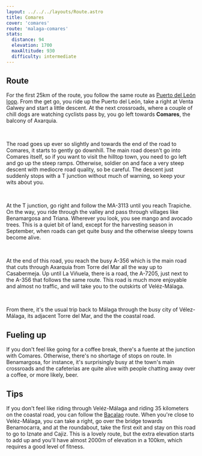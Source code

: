 ```yaml
---
layout: ../../../layouts/Route.astro
title: Comares
cover: 'comares'
route: 'malaga-comares'
stats:
  distance: 94
  elevation: 1700
  maxAltitude: 930
  difficulty: intermediate
---
```



## Route

For the first 25km of the route, you follow the same route as [Puerto del León loop](/destinations/malaga/puertoleon).
From the get go, you ride up the Puerto del León, take a right at Venta Galwey and start a little descent.
At the next crossroads, where a couple of chill dogs are watching cyclists pass by, you go left towards **Comares**, the balcony of Axarquia.

&nbsp;

The road goes up ever so slightly and towards the end of the road to Comares, it starts to gently go downhill.
The main road doesn't go into Comares itself, so if you want to visit the hilltop town, you need to go left and go up the steep ramps.
Otherwise, soldier on and face a very steep descent with mediocre road quality, so be careful. 
The descent just suddenly stops with a T junction without much of warning, so keep your wits about you.

&nbsp;

At the T junction, go right and follow the MA-3113 until you reach Trapiche. On the way, you ride through the valley and pass through villages like Benamargosa and Triana.
Wherever you look, you see mango and avocado trees. 
This is a quiet bit of land, except for the harvesting season in September, when roads can get quite busy and the otherwise sleepy towns become alive.

&nbsp;

At the end of this road, you reach the busy A-356 which is the main road that cuts through Axarquia from Torre del Mar all the way up to Casabermeja.
Up until La Viñuela, there is a road, the A-7205, just next to the A-356 that follows the same route. This road is much more enjoyable and almost no traffic, and will take you to the outskirts of Veléz-Málaga.

&nbsp;

From there, it's the usual trip back to Málaga through the busy city of Vélez-Málaga, its adjacent Torre del Mar, and the the coastal road.

## Fueling up

If you don't feel like going for a coffee break, there's a fuente at the junction with Comares.
Otherwise, there's no shortage of stops on route. 
In Benamargosa, for instance, it's surprisingly busy at the town's main crossroads and the cafeterias are quite alive with people chatting away over a coffee, or more likely, beer. 

## Tips

If you don't feel like riding through Veléz-Málaga and riding 35 kilometers on the coastal road, you can follow the [Bacalao](/destinations/malaga/bacalao) route.
When you're close to Veléz-Málaga, you can take a right, go over the bridge towards Benamocarra, and at the roundabout, take the first exit and stay on this road to go to Iznate and Cajiz.
This is a lovely route, but the extra elevation starts to add up and you'll have almost 2000m of elevation in a 100km, which requires a good level of fitness.